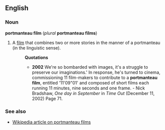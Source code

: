 ==English==
===Noun===
'''portmanteau film''' (''plural'' '''portmanteau films''')

#A [[film]] that combines two or more stories in the manner of a portmanteau (in the linguistic sense).
#:'''Quotations'''
#:*'''2002''' We're so bombarded with images, it's a struggle to preserve our imaginations.' In response, he's turned to cinema, commissioning 11 film-makers to contribute to a '''portmanteau film''', entitled '11'09"01' and composed of short films each running 11 minutes, nine seconds and one frame. - Nick Bradshaw, ''One day in September'' in ''Time Out'' (December 11, 2002) Page 71.

===See also===
*[[w:Portmanteau_film|Wikipedia article on portmanteau films]]